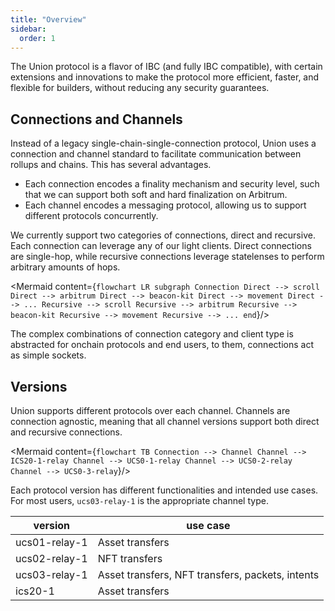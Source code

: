 ```yaml
---
title: "Overview"
sidebar:
  order: 1
---
```



The Union protocol is a flavor of IBC (and fully IBC compatible), with certain extensions and innovations to make the protocol more efficient, faster, and flexible for builders, without reducing any security guarantees.

## Connections and Channels

Instead of a legacy single-chain-single-connection protocol, Union uses a connection and channel standard to facilitate communication between rollups and chains. This has several advantages.

- Each connection encodes a finality mechanism and security level, such that we can support both soft and hard finalization on Arbitrum.
- Each channel encodes a messaging protocol, allowing us to support different protocols concurrently.

We currently support two categories of connections, direct and recursive. Each connection can leverage any of our light clients. Direct connections are single-hop, while recursive connections leverage statelenses to perform arbitrary amounts of hops.

<Mermaid
  content={`
flowchart LR
    subgraph Connection
    Direct --> scroll
    Direct --> arbitrum
    Direct --> beacon-kit
    Direct --> movement
    Direct --> ...
    Recursive --> scroll
    Recursive --> arbitrum
    Recursive --> beacon-kit
    Recursive --> movement
    Recursive --> ...
    end
`}/>

The complex combinations of connection category and client type is abstracted for onchain protocols and end users, to them, connections act as simple sockets.

## Versions

Union supports different protocols over each channel. Channels are connection agnostic, meaning that all channel versions support both direct and recursive connections.

<Mermaid
  content={`
flowchart TB
    Connection --> Channel
    Channel --> ICS20-1-relay
    Channel --> UCS0-1-relay
    Channel --> UCS0-2-relay
    Channel --> UCS0-3-relay
`}/>

Each protocol version has different functionalities and intended use cases. For most users, `ucs03-relay-1` is the appropriate channel type.

| version       | use case                                          |
|---------------|--------------------------------------------------|
| ucs01-relay-1 | Asset transfers                                  |
| ucs02-relay-1 | NFT transfers                                    |
| ucs03-relay-1 | Asset transfers, NFT transfers, packets, intents |
| ics20-1       | Asset transfers                                  |

